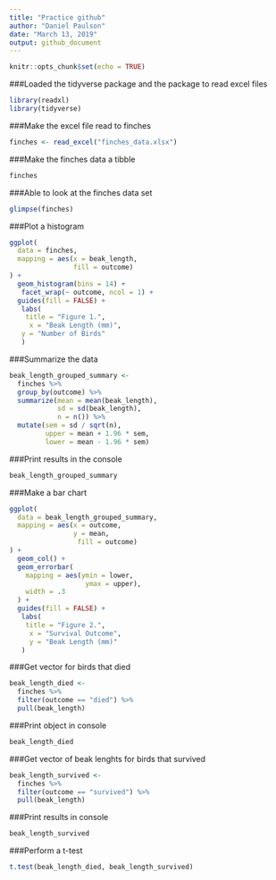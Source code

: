 ```yaml
---
title: "Practice github"
author: "Daniel Paulson"
date: "March 13, 2019"
output: github_document
---
```

```r
knitr::opts_chunk$set(echo = TRUE)
```

###Loaded the tidyverse package and the package to read excel files

```r
library(readxl)     
library(tidyverse) 
```

###Make the excel file read to finches

```r

finches <- read_excel("finches_data.xlsx")
```

###Make the finches data a tibble

```r
finches
```

###Able to look at the finches data set
```r
glimpse(finches)
```

###Plot a histogram
```r
ggplot(
  data = finches,
  mapping = aes(x = beak_length,
                fill = outcome)
) +
  geom_histogram(bins = 14) +  
   facet_wrap(~ outcome, ncol = 1) +
  guides(fill = FALSE) +  
   labs(
    title = "Figure 1.", 
     x = "Beak Length (mm)", 
   y = "Number of Birds" 
   )
```

###Summarize the data
```r
beak_length_grouped_summary <- 
  finches %>% 
  group_by(outcome) %>% 
  summarize(mean = mean(beak_length),
            sd = sd(beak_length),
            n = n()) %>% 
  mutate(sem = sd / sqrt(n),
         upper = mean + 1.96 * sem,
         lower = mean - 1.96 * sem)
```

###Print results in the console
```r
beak_length_grouped_summary
```

###Make a bar chart
```r
ggplot(
  data = beak_length_grouped_summary,
  mapping = aes(x = outcome, 
                y = mean, 
                 fill = outcome)
) +
  geom_col() + 
  geom_errorbar(
    mapping = aes(ymin = lower,
                   ymax = upper),
    width = .3  
  ) +
  guides(fill = FALSE) +
   labs(
    title = "Figure 2.", 
     x = "Survival Outcome",
     y = "Beak Length (mm)"
   )
```

###Get vector for birds that died
```r
beak_length_died <-
  finches %>% 
  filter(outcome == "died") %>%
  pull(beak_length) 
```

###Print object in console
```r
beak_length_died
```

###Get vector of beak lenghts for birds that survived
```r
beak_length_survived <-
  finches %>% 
  filter(outcome == "survived") %>% 
  pull(beak_length)
```

###Print results in console
```r
beak_length_survived
```

###Perform a t-test
```r
t.test(beak_length_died, beak_length_survived)
```

